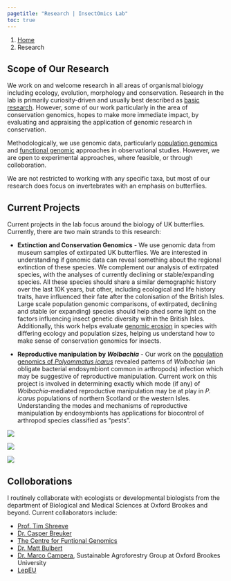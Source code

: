 ```yaml
---
pagetitle: "Research | InsectOmics Lab"
toc: true
---
```


```{=html}
<nav aria-label="breadcrumb">
  <ol class="breadcrumb">
    <li class="breadcrumb-item"><a href="index.html">Home</a></li>
    <li class="breadcrumb-item active" aria-current="page">Research</li>
  </ol>
</nav>
```

## Scope of Our Research

We work on and welcome research in all areas of organismal biology including ecology, evolution, morphology and conservation. Research in the lab is primarily curiosity-driven and usually best described as [basic research](https://en.wikipedia.org/wiki/Basic_research). However, some of our work particularly in the area of conservation genomics, hopes to make more immediate impact, by evaluating  and appraising the application of genomic research in conservation. 

Methodologically, we use genomic data, particularly [population genomics](https://en.wikipedia.org/wiki/Population_genomics#:~:text=Population%20genomics%20is%20a%20neologism,and%20demography%20of%20a%20population.) and [functional genomic](https://en.wikipedia.org/wiki/Functional_genomics) approaches in observational studies. However, we are open to experimental approaches, where feasible, or through colloboration.

We are not restricted to working with any specific taxa, but most of our research does focus on invertebrates with an emphasis on butterflies.

## Current Projects

Current projects in the lab focus around the biology of UK butterflies. Currently, there are two main strands to this research:

- **Extinction and Conservation Genomics** - We use genomic data from museum samples of extirpated UK butterflies. We are interested in understanding if genomic data can reveal something about the regional extinction of these species. We complement our analysis of extirpated species, with the analyses of currently declining or stable/expanding species. All these species should share a similar demographic history over the last 10K years, but other, including ecological and life history traits, have influenced their fate after the colonisation of the British Isles. Large scale population genomic comparisons, of extirpated, declining and stable (or expanding) species should help shed some light on the factors influencing insect genetic diversity within the British Isles. Additionally, this work helps evaluate [genomic erosion](https://www.frontiersin.org/articles/10.3389/fgene.2022.960958/full) in species with differing ecology and population sizes, helping us understand how to make sense of conservation genomics for insects.   

- **Reproductive manipulation by *Wolbachia*** - Our work on the [population genomics of *Polyommatus icarus*](https://onlinelibrary.wiley.com/doi/abs/10.1111/mec.16126) revealed patterns of *Wolbachia* (an obligate bacterial endosymbiont common in arthropods) infection which may be suggestive of reproductive manipulation. Current work on this project is involved in determining exactly which mode (if any) of *Wolbachia*-mediated reproductive manipulation may be at play in *P. icarus* populations of northern Scotland or the western Isles. Understanding the modes and mechanisms of reproductive manipulation by endosymbionts has applications for biocontrol of arthropod species classified as "pests".

:::{.flex-container}


:::{img}
![](img/IMG_0954.jpg)
:::


:::{img}
![](img/IMG_8707.jpg)
:::



:::{img}
![](img/IMG_9650.jpg)
:::

:::


## Colloborations

I routinely collaborate with ecologists or developmental biologists from the department of Biological and Medical Sciences at Oxford Brookes and beyond. Current collaborators include:

- [Prof. Tim Shreeve](https://www.brookes.ac.uk/profiles/staff/tim-shreeve)
- [Dr. Casper Breuker](https://www.brookes.ac.uk/profiles/staff/casper-breuker)
- [The Centre for Funtional Genomics](https://www.brookes.ac.uk/research/units/hls/centres/centre-for-functional-genomics)
- [Dr. Matt Bulbert](https://conflictecology.com/)
- [Dr. Marco Campera](https://www.brookes.ac.uk/profiles/staff/marco-campera), Sustainable Agroforestry Group at Oxford Brookes University
- [LepEU](lepeu.github.io)